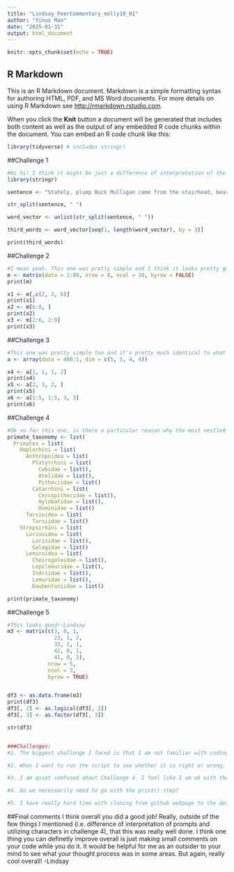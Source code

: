 ```yaml
---
title: "Lindsay_PeerCommentary_molly10_01"
author: "Yinuo Mao"
date: "2025-01-31"
output: html_document
---
```


```r
knitr::opts_chunk$set(echo = TRUE)
```

## R Markdown

This is an R Markdown document. Markdown is a simple formatting syntax for authoring HTML, PDF, and MS Word documents. For more details on using R Markdown see <http://rmarkdown.rstudio.com>.

When you click the **Knit** button a document will be generated that includes both content as well as the output of any embedded R code chunks within the document. You can embed an R code chunk like this:

```r
library(tidyverse) # includes stringr)
```

##Challenge 1

```r
#Hi hi! I think it might be just a difference of interpretation of the prompt (as in, you interpreted this as "Stately" being the first word, while I interpreted this as "Buck" being the first word). I think it's fine and valid and it's not like it's truly graded anyways just something to note! Anyways I think the code itself looks good but you should probably annotate your code as you go!-Lindsay
library(stringr)

sentence <- "Stately, plump Buck Mulligan came from the stairhead, bearing a bowl of lather on which a mirror and a razor lay crossed."

str_split(sentence, " ")

word_vector <- unlist(str_split(sentence, " "))

third_words <- word_vector[seq(1, length(word_vector), by = 3)]

print(third_words)
```

##Challenge 2

```r
#I mean yeah. This one was pretty simple and I think it looks pretty good and almost identical to what I did. -Lindsay
m <- matrix(data = 1:80, nrow = 8, ncol = 10, byrow = FALSE)
print(m)

x1 <- m[,c(2, 3, 6)]
print(x1)
x2 <- m[6:8, ]
print(x2)
x3 <- m[2:6, 2:9]
print(x3)
```
##Challenge 3

```r
#This one was pretty simple too and it's pretty much identical to what I did. Good job!-Lindsay
a <- array(data = 400:1, dim = c(5, 5, 4, 4))

x4 <- a[1, 1, 1, 2]
print(x4)
x5 <- a[2, 3, 2, ]
print(x5)
x6 <- a[1:5, 1:5, 3, 3]
print(x6)
```

##Challenge 4

```r
#Ok so for this one, is there a particular reason why the most nestled items (i.e. Cebidae, Atelidae, Pitheciidae, etc.) are also =list()? This changes the format of your final product so the lists will no longer show =list() but instead by setting Cebidae, Atelidae, etc. as characters using "", you just get Cebidae, etc. Sorry if this doesn't make sense but I would just play around with it a little.-Lindsay
primate_taxonomy <- list(
  Primates = list(
    Haplorhini = list(
      Anthropoidea = list(
        Platyrrhini = list(
          Cebidae = list(),
          Atelidae = list(),
          Pitheciidae = list()
        Catarrhini = list(
          Cercopithecidae = list(),
          Hylobatidae = list(),
          Hominidae = list()
      Tarsioidea = list(
        Tarsiidae = list()
    Strepsirhini = list(
      Lorisoidea = list(
        Lorisidae = list(),
        Galagidae = list()
      Lemuroidea = list(
        Cheirogaleidae = list(),
        Lepilemuridae = list(),
        Indriidae = list(),
        Lemuridae = list(),
        Daubentoniidae = list()

print(primate_taxonomy)
```

##Challenge 5

```r
#This looks good!-Lindsay
m3 <- matrix(c(3, 0, 1,
               23, 1, 2,
               33, 1, 1,
               42, 0, 1,
               41, 0, 2),
             nrow = 5,
             ncol = 3,
             byrow = TRUE)


df3 <- as.data.frame(m3)
print(df3)
df3[, 2] <- as.logical(df3[, 2])
df3[, 3] <- as.factor(df3[, 3])

str(df3)


###Challenges:
#1. The biggest challenge I faced is that I am not familiar with coding and format, so I spent much time on study R and try to figure out how to solve problem. However, the cheatsheet is useful and google is a perfect self-learning tool.

#2. When I want to run the script to see whether it is right or wrong, I am not sure should I run all the chunks or the part I just wrote, or click the knit.

#3. I am quiet comfused about Challenge 4. I feel like I am ok with the chagenllges about digit number, but this one I am confused what the prompt expected me to do.

#4. Do we necessarily need to go with the print() step?

#5. I have really hard time with cloning from github webpage to the destbook, and creating the same document in R, also don't know how to push my code to the github. I tried to delelte all things and start from the beginning a few times. Now I am nearly understand how to operate these things through practice.

```
##Final comments
I think overall you did a good job! Really, outside of the few things I mentioned (i.e. difference of interpretation of prompts and utilizing characters in challenge 4), that this was really well done. I think one thing you can definetly improve overall is just making small comments on your code while you do it. It would be helpful for me as an outsider to your mind to see what your thought process was in some areas. But again, really cool overall!
-Lindsay
